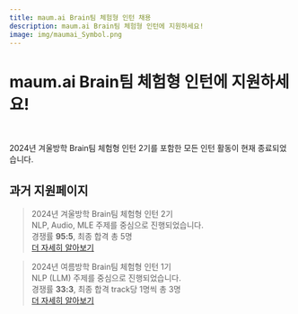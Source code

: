 ```yaml
---
title: maum.ai Brain팀 체험형 인턴 채용
description: maum.ai Brain팀 체험형 인턴에 지원하세요!
image: img/maumai_Symbol.png
---
```




# maum.ai Brain팀 체험형 인턴에 지원하세요!

<br/>

2024년 겨울방학 Brain팀 체험형 인턴 2기를 포함한 모든 인턴 활동이 현재 종료되었습니다. <br/>

## 과거 지원페이지

> 2024년 겨울방학 Brain팀 체험형 인턴 2기<br/>
> NLP, Audio, MLE 주제를 중심으로 진행되었습니다.<br/>
> 경쟁률 **95:5**, 최종 합격 총 5명<br/>
> [더 자세히 알아보기](/internship-season2)

> 2024년 여름방학 Brain팀 체험형 인턴 1기<br/>
> NLP (LLM) 주제를 중심으로 진행되었습니다.<br/>
> 경쟁률 **33:3**, 최종 합격 track당 1명씩 총 3명<br/>
> [더 자세히 알아보기](/internship-season1)